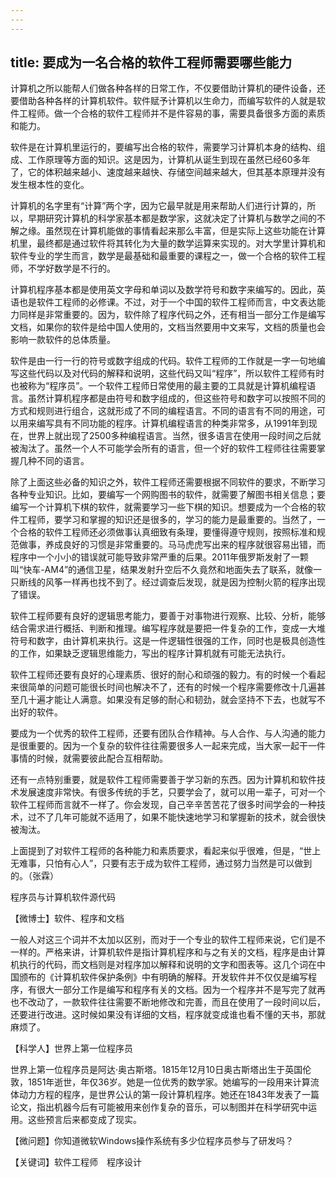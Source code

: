 ```yaml
---
---
---
```

title: 要成为一名合格的软件工程师需要哪些能力
---




计算机之所以能帮人们做各种各样的日常工作，不仅要借助计算机的硬件设备，还要借助各种各样的计算机软件。软件赋予计算机以生命力，而编写软件的人就是软件工程师。做一个合格的软件工程师并不是件容易的事，需要具备很多方面的素质和能力。

软件是在计算机里运行的，要编写出合格的软件，需要学习计算机本身的结构、组成、工作原理等方面的知识。这是因为，计算机从诞生到现在虽然已经60多年了，它的体积越来越小、速度越来越快、存储空间越来越大，但其基本原理并没有发生根本性的变化。

计算机的名字里有“计算”两个字，因为它最早就是用来帮助人们进行计算的，所以，早期研究计算机的科学家基本都是数学家，这就决定了计算机与数学之间的不解之缘。虽然现在计算机能做的事情看起来那么丰富，但是实际上这些功能在计算机里，最终都是通过软件将其转化为大量的数学运算来实现的。对大学里计算机和软件专业的学生而言，数学是最基础和最重要的课程之一，做一个合格的软件工程师，不学好数学是不行的。

计算机程序基本都是使用英文字母和单词以及数学符号和数字来编写的。因此，英语也是软件工程师的必修课。不过，对于一个中国的软件工程师而言，中文表达能力同样是非常重要的。因为，软件除了程序代码之外，还有相当一部分工作是编写文档，如果你的软件是给中国人使用的，文档当然要用中文来写，文档的质量也会影响一款软件的总体质量。



软件是由一行一行的符号或数字组成的代码。软件工程师的工作就是一字一句地编写这些代码以及对代码的解释和说明，这些代码又叫“程序”，所以软件工程师有时也被称为“程序员”。一个软件工程师日常使用的最主要的工具就是计算机编程语言。虽然计算机程序都是由符号和数字组成的，但这些符号和数字可以按照不同的方式和规则进行组合，这就形成了不同的编程语言。不同的语言有不同的用途，可以用来编写具有不同功能的程序。计算机编程语言的种类非常多，从1991年到现在，世界上就出现了2500多种编程语言。当然，很多语言在使用一段时间之后就被淘汰了。虽然一个人不可能学会所有的语言，但一个好的软件工程师往往需要掌握几种不同的语言。

除了上面这些必备的知识之外，软件工程师还需要根据不同软件的要求，不断学习各种专业知识。比如，要编写一个网购图书的软件，就需要了解图书相关信息；要编写一个计算机下棋的软件，就需要学习一些下棋的知识。想要成为一个合格的软件工程师，要学习和掌握的知识还是很多的，学习的能力是最重要的。当然了，一个合格的软件工程师还必须做事认真细致有条理，要懂得遵守规则，按照标准和规范做事，养成良好的习惯是非常重要的。马马虎虎写出来的程序就很容易出错，而程序中一个小小的错误就可能导致非常严重的后果。2011年俄罗斯发射了一颗叫“快车-AM4”的通信卫星，结果发射升空后不久竟然和地面失去了联系，就像一只断线的风筝一样再也找不到了。经过调查后发现，就是因为控制火箭的程序出现了错误。



软件工程师要有良好的逻辑思考能力，要善于对事物进行观察、比较、分析，能够结合需求进行概括、判断和推理。编写程序就是要把一件复杂的工作，变成一大堆符号和数字，由计算机来执行。这是一件逻辑性很强的工作，同时也是极具创造性的工作，如果缺乏逻辑思维能力，写出的程序计算机就有可能无法执行。

软件工程师还要有良好的心理素质、很好的耐心和顽强的毅力。有的时候一个看起来很简单的问题可能很长时间也解决不了，还有的时候一个程序需要修改十几遍甚至几十遍才能让人满意。如果没有足够的耐心和韧劲，就会坚持不下去，也就写不出好的软件。

要成为一个优秀的软件工程师，还要有团队合作精神。与人合作、与人沟通的能力是很重要的。因为一个复杂的软件往往需要很多人一起来完成，当大家一起干一件事情的时候，就需要彼此配合互相帮助。

还有一点特别重要，就是软件工程师需要善于学习新的东西。因为计算机和软件技术发展速度非常快。有很多传统的手艺，只要学会了，就可以用一辈子，可对一个软件工程师而言就不一样了。你会发现，自己辛辛苦苦花了很多时间学会的一种技术，过不了几年可能就不适用了，如果不能快速地学习和掌握新的技术，就会很快被淘汰。

上面提到了对软件工程师的各种能力和素质要求，看起来似乎很难，但是，“世上无难事，只怕有心人”，只要有志于成为软件工程师，通过努力当然是可以做到的。（张霖）

程序员与计算机软件源代码





【微博士】软件、程序和文档

一般人对这三个词并不太加以区别，而对于一个专业的软件工程师来说，它们是不一样的。严格来讲，计算机软件是指计算机程序和与之有关的文档，程序是由计算机执行的代码，而文档则是对程序加以解释和说明的文字和图表等。这几个词在中国颁布的《计算机软件保护条例》中有明确的解释。开发软件并不仅仅是编写程序，有很大一部分工作是编写和程序有关的文档。因为一个程序并不是写完了就再也不改动了，一款软件往往需要不断地修改和完善，而且在使用了一段时间以后，还要进行改进。这时候如果没有详细的文档，程序就变成谁也看不懂的天书，那就麻烦了。

【科学人】世界上第一位程序员



世界上第一位程序员是阿达·奥古斯塔。1815年12月10日奥古斯塔出生于英国伦敦，1851年逝世，年仅36岁。她是一位优秀的数学家。她编写的一段用来计算流体动力方程的程序，是世界公认的第一段计算机程序。她还在1843年发表了一篇论文，指出机器今后有可能被用来创作复杂的音乐，可以制图并在科学研究中运用。这些预言后来都变成了现实。

【微问题】你知道微软Windows操作系统有多少位程序员参与了研发吗？

【关键词】软件工程师　程序设计